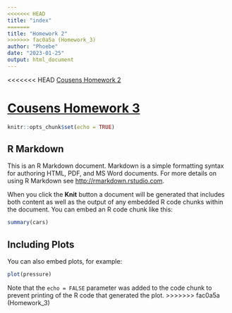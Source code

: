```yaml
---
<<<<<<< HEAD
title: "index"
=======
title: "Homework 2"
>>>>>>> fac0a5a (Homework_3)
author: "Phoebe"
date: "2023-01-25"
output: html_document
---
```


<<<<<<< HEAD
[Cousens Homework 2](Homework_02.html)


[Cousens Homework 3](CousensHomework_3.html)
=======
```r
knitr::opts_chunk$set(echo = TRUE)
```

## R Markdown

This is an R Markdown document. Markdown is a simple formatting syntax for authoring HTML, PDF, and MS Word documents. For more details on using R Markdown see <http://rmarkdown.rstudio.com>.

When you click the **Knit** button a document will be generated that includes both content as well as the output of any embedded R code chunks within the document. You can embed an R code chunk like this:

```r
summary(cars)
```

## Including Plots

You can also embed plots, for example:

```r
plot(pressure)
```

Note that the `echo = FALSE` parameter was added to the code chunk to prevent printing of the R code that generated the plot.
>>>>>>> fac0a5a (Homework_3)
